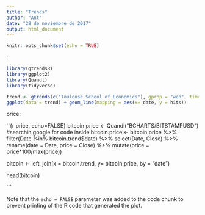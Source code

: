 ```yaml
---
title: "Trends"
author: "Ant"
date: "28 de noviembre de 2017"
output: html_document
---
```


```r
knitr::opts_chunk$set(echo = TRUE)
```
:

```r
library(gtrendsR)
library(ggplot2)
library(Quandl)
library(tidyverse)
```

```r
trend <- gtrends(c("Toulouse School of Economics"), gprop = "web", time = "all")[[1]]
ggplot(data = trend) + geom_line(mapping = aes(x= date, y = hits))

```

price:

``{r price, echo=FALSE}
bitcoin.price <- Quandl("BCHARTS/BITSTAMPUSD") #searchin google for code inside
bitcoin.price <- bitcoin.price %>% filter(Date %in% bitcoin.trend$date) %>% select(Date, Close) %>% rename(date = Date, price = Close) %>% mutate(price = price*100/max(price))

bitcoin <- left_join(x = bitcoin.trend, y= bitcoin.price, by = "date")

head(bitcoin)

```

Note that the `echo = FALSE` parameter was added to the code chunk to prevent printing of the R code that generated the plot.
